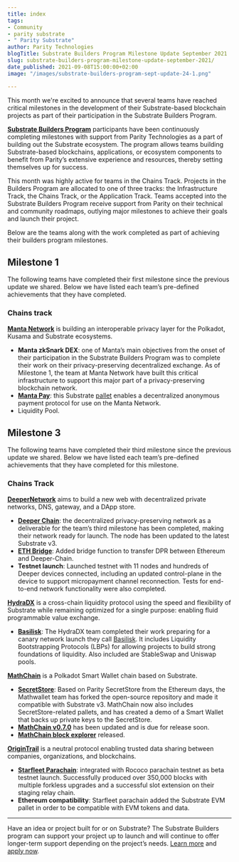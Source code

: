 ```yaml
---
title: index
tags:
- Community
- parity substrate
- " Parity Substrate"
author: Parity Technologies
blogTitle: Substrate Builders Program Milestone Update September 2021
slug: substrate-builders-program-milestone-update-september-2021/
date_published: 2021-09-08T15:00:00+02:00
image: "/images/substrate-builders-program-sept-update-24-1.png"

---
```

This month we're excited to announce that several teams have reached critical milestones in the development of their Substrate-based blockchain projects as part of their participation in the Substrate Builders Program.

[**Substrate Builders Program**](https://www.substrate.io/builders-program/) participants have been continuously completing milestones with support from Parity Technologies as a part of building out the Substrate ecosystem. The program allows teams building Substrate-based blockchains, applications, or ecosystem components to benefit from Parity’s extensive experience and resources, thereby setting themselves up for success.

This month was highly active for teams in the Chains Track. Projects in the Builders Program are allocated to one of three tracks: the Infrastructure Track, the Chains Track, or the Application Track. Teams accepted into the Substrate Builders Program receive support from Parity on their technical and community roadmaps, outlying major milestones to achieve their goals and launch their project.

Below are the teams along with the work completed as part of achieving their builders program milestones.

## Milestone 1

The following teams have completed their first milestone since the previous update we shared. Below we have listed each team’s pre-defined achievements that they have completed.

### Chains track

[**Manta Network**](https://manta.network/) is building an interoperable privacy layer for the Polkadot, Kusama and Substrate ecosystems.

* **Manta zkSnark DEX**: one of Manta’s main objectives from the onset of their participation in the Substrate Builders Program was to complete their work on their privacy-preserving decentralized exchange. As of Milestone 1, the team at Manta Network have built this critical infrastructure to support this major part of a privacy-preserving blockchain network.
* [**Manta Pay**](https://github.com/Manta-Network/pallet-manta-pay): this Substrate [pallet](https://substrate.dev/docs/en/knowledgebase/runtime/pallets) enables a decentralized anonymous payment protocol for use on the Manta Network.
* Liquidity Pool.

## Milestone 3

The following teams have completed their third milestone since the previous update we shared. Below we have listed each team’s pre-defined achievements that they have completed for this milestone.

### Chains Track

[**DeeperNetwork**](https://deeper.network/) aims to build a new web with decentralized private networks, DNS, gateway, and a DApp store.

* [**Deeper Chain**](https://deeper.network/onepager): the decentralized privacy-preserving network as a deliverable for the team’s third milestone has been completed, making their network ready for launch. The node has been updated to the latest Substrate v3.
* [**ETH Bridge**](https://github.com/deeper-chain/deeper-chain/tree/master/pallets/bridge): Added bridge function to transfer DPR between Ethereum and Deeper-Chain.
* **Testnet launch**: Launched testnet with 11 nodes and hundreds of Deeper devices connected, including an updated control-plane in the device to support micropayment channel reconnection. Tests for end-to-end network functionality were also completed.

[**HydraDX**](https://hydradx.io/) is a cross-chain liquidity protocol using the speed and flexibility of Substrate while remaining optimized for a single purpose: enabling fluid programmable value exchange.

* [**Basilisk**](https://github.com/galacticcouncil/Basilisk-node): The HydraDX team completed their work preparing for a canary network launch they call [Basilisk](https://hydradx.substack.com/p/introducing-basilisk). It includes Liquidity Bootstrapping Protocols (LBPs) for allowing projects to build strong foundations of liquidity. Also included are StableSwap and Uniswap pools.

[**MathChain**](https://mathchain.org/en/) is a Polkadot Smart Wallet chain based on Substrate.

* [**SecretStore**](https://github.com/mathwallet/secret-store): Based on Parity SecretStore from the Ethereum days, the Mathwallet team has forked the open-source repository and made it compatible with Substrate v3. MathChain now also includes SecretStore-related pallets, and has created a demo of a Smart Wallet that backs up private keys to the SecretStore.
* [**MathChain v0.7.0**](https://github.com/mathwallet/MathChain) has been updated and is due for release soon.
* [**MathChain block explorer**](http://scan.boka.network/#/galois) released.

[**OriginTrail**](https://origintrail.io/) is a neutral protocol enabling trusted data sharing between companies, organizations, and blockchains.

* [**Starfleet Parachain**](https://github.com/OriginTrail/starfleet-parachain): integrated with Rococo parachain testnet as beta testnet launch. Successfully produced over 350,000 blocks with multiple forkless upgrades and a successful slot extension on their staging relay chain.
* **Ethereum compatibility**: Starfleet parachain added the Substrate EVM pallet in order to be compatible with EVM tokens and data.

***

Have an idea or project built for or on Substrate? The Substrate Builders program can support your project up to launch and will continue to offer longer-term support depending on the project’s needs. [Learn more](https://www.substrate.io/builders-program/) and [apply now](https://docs.google.com/forms/d/e/1FAIpQLSfEYJE3X0RQs3Kucqthe4D8zyUcV1yEvyIw98L2X9_78b4BVA/viewform).